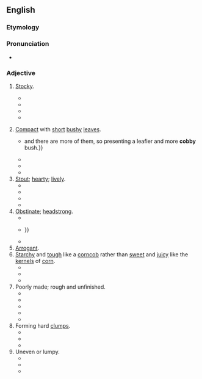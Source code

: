 ==English==

===Etymology===
{{suffix|en|cob|y}}

===Pronunciation===
* {{IPA|en|/ˈkɒbi/}}

===Adjective===
{{en-adj|cobbier}}

# {{lb|en|of an animal}} [[stocky|Stocky]].
#* {{quote-book|en|year=1978 | title=The Gloster Fancy Canary |author=John Stewart Cross | page=9| passage=In a variety that is desirous of an overall '''cobby''' outline, the neck should be short and full without a tendency to hollow between back skull and shoulder.}}
#* {{quote-book|en|year=1981| title=The T.F.H. Book of Hamsters |author=Mervin F. Roberts | page=54| passage=The hamster shall be '''cobby''', well-conditioned in body, with large head, broad skull, and short in face, blunt-nosed, avoiding all rat-like appearance.}}
#* {{quote-book|en|year=2011|author=David Taylor|title=The Complete Contented Cat: Your Ultimate Guide to Feline Fulfilment|passage=The '''cobby''' cat is a solidly built animal with short, thick legs, broad shoulders and rump, and a short, rounded head with a flattish face.}}
#* {{quote-book|en|year=2019| title=Deteached|author=Eduard Meinema | page=| passage=Those are small, '''cobby''' men.}}
# {{lb|en|of a plant}} [[compact|Compact]] with [[short]] [[bushy]] [[leaf|leaves]].
#* {{quote-book|en|year=1950 | title=Gardeners' Chronicle, Horticultural Trade Journal|author=| page=32| passage={{...}} and there are more of them, so presenting a leafier and more '''cobby''' bush.}}
#* {{quote-book|en|year=1915| title=International Brewers' Journal - Volume 51|author=| page=357| passage=This material had been made up with success from a fairly uniform, bright and compact or '''cobby''' grade of thick-skinned barley, }}
#* {{quote-book|en|year=1950| title=The Chrysanthemum and Dahlia|author=| page=117| passage=I formed the opinion last year in particular that the naturally rooted cuttings were more '''cobby''' and shorter jointed and kept more in conformity with growth to suit my idea of general appearance and to fit in with my stopping dates.}}
#* {{quote-book|en|year=1969 | title=Amistad: Magazine of American Society of Mexico|author=| page=12| passage=The writer's favorite plant is a cluster of short, cobby green leaves (in shape resembling a banana), all reaching upward, }}
# [[stout|Stout]]; [[hearty]]; [[lively]].
#* {{quote-book|en|year=1847| title=Anacreontic Poems, On Religious, Moral, and Pastorial Subjects|chapter=A Young Esquire's Arrival At Manhood|author=John Wright | page=191| passage=So I may middle life enjoy, And jaunt about, my lovely toy; We'll spend our time so '''cobby''', Now thus, be in our hobby, And so enjoy the fashion }}
#* {{quote-book|en|year=1849| title=Second Work of Poems, Entitled A Gem for Every-one|chapter=The Snuff subject|author=John Wright | page=71| passage=Each one should be master now, of his own nose, But I pray you don't thus, take too strong a dose; -- A circumstance here allow me to mention, The subject of which is all good intention: The thing is so '''cobby''', and just to the point, Of a nose, with the snuff, well nigh out of joint ---}}
#* {{quote-book|en|year=1896| title=Farmer's Advocate and Home Magazine - Volume 31 |author=| page=156| passage=As it was, the two at head of the class were '''cobby''' in action.}}
#* {{quote-book|en|year=2013| title=Радость дарить знания: Английский язык со вкусом химии |author=Милеева Марина Николаевна | page=156| passage=Give them the third task. If succeed, You'll make them very '''cobby'''. }}
#  [[obstinate|Obstinate]]; [[headstrong]].
#* {{quote-book|en|year=1993| title=Shadow Valley/Fort Vengeance |author=Gordon D. Shirreffs | page=23| passage=Nothing really serious but the Owens boys was '''cobby''' and so was Niles . Didn't take much for them to tangle horns }}
#* {{quote-book|en|year=2000 | title=Patron|author=Thomas Wakefield Blackburn | page=164| passage=If the rest of your outfit's as '''cobby''' as you and this pair, I hope the lot of you {{...}} }}
#* {{quote-book|en|year=2011|title=The Unknown Ajax| author=Georgette Heyer | page=71| passage=There's no need for you to be fatched, lad: my Grandfather Bray was just such a '''cobby''' old fellow! }}
# [[arrogant|Arrogant]].
# [[starchy|Starchy]] and [[tough]] like a [[corncob]] rather than [[sweet]] and [[juicy]] like the [[kernel]]s of [[corn]].
#* {{quote-book|en|year=1945| title=Bulletin|authorGeorgia Experiment Station; Cornell University|page=| passage=The aroma and flavor resembled that of cornmeal and tasted starchy and "'''cobby'''."}}
#* {{quote-book|en|year=1955| title=Cape Cod's Way: An Informal History |author=Scott Corbett | page=169| passage=Another Methodist minister who had trouble with a parishioner by the good old Cape Cod name of Cobb left this record: Cobb, dismissed; too '''cobby'''; all cob and no corn."}}
#* {{quote-book|en|year=1978 | title=A Family Raised on Sunshine |author=Beverly K. Nye | page=84| passage=Cook it quickly in boiling water with a smidgen of sugar, and it will taste just like fresh corn and not "'''cobby'''”, as some folks complain about frozen corn.}}
# Poorly made; rough and unfinished.
#* {{quote-journal|en|year=1975|month=February|work=Cycle World Magazine |title=Harley-Davidson SX250|author=|volume=14|number=3|page=75|passage=Once a group of design engineers finishes with a prototype, it is often very '''cobby'''. it needs to be refined and detailed.}}
#* {{quote-book|en|year=1981| title=Car and Driver - Volume 27 |author=| page=5| passage=Early cars were '''cobby''' in appearance, but our recently produced test car looked terrific overall, and there's more dedication to come.}}
#* {{quote-book|en|year=1985 | title=Time - Volume 126, Issues 9-17 |author=| page=103| passage=By this standard, Tracy Kidder's book is not too '''cobby'''.}}
#* {{quote-journal|en|year=1994|month=March|work=Walneck's Classic Cycle Trader|title=Harley-Davidson Sportster XLCH Road Test|page=23|author=|volume=|number=|passage=The finish is first class everywhere on the bike. Nothing is '''cobby'''  or rough or hurriedly done.}}
#* {{quote-book|en|year=2005| title=Fifty Years with Car and Driver |author=Marty Padgett | page=198| passage=The engine is '''cobby''', but I figure it's just the highly tuned start-up blues.}}
# Forming hard [[clump]]s.
#* {{quote-book|en|year=1971| title=Financial Management Research in Farming in the United States|author=Virdien L. Harrison| page=298| passage=Gemson Series (clay loam, very '''cobby''' clay loam, stony, gravelly loam, Stony loam) }}
#* {{quote-book|en|year=1979| title=Diagnostic Soil Testing for Nitrogen Availability|author=David W. James, ‎Eugene H. Cronin, ‎John E. Keith | page=58| passage=SOIL fractured sandstone bedrock 20 stony fine sandy loam, very '''cobby''' fine sandy loam 13-20 very '''cobby''' loamy fine sand 0-13 (inches)}}
#* {{quote-book|en|year=1980| title=Soil Survey of Helena Valley|author=Lamonte C. Bingham | page=24| passage=The substratum is white very '''cobby''' clay loam to 50 inches.}}
# Uneven or lumpy.
#* {{quote-book|en|year=1957| title=The Innocent Ambassadors |author=Philip Wylie | page=169| passage= I sat on the bed — jumped up — and found a less '''cobby''' place. }}
#* {{quote-book|en|year=1974| title=Follies & Grottoes |author=Barbara Jones | page=286| passage=one face is '''cobby''' gothick with a big ''quatrefoil'' on each side of the arch, and the other is '''cobby''' classical with alcoves.}}
#* {{quote-book|en|year=1998| title=Walneck's Classic Cycle Trader, September 1998|author=| page=112| passage=So even in very '''cobby corners''', the Bonneville steers more accurately and steadily than most machines.}}